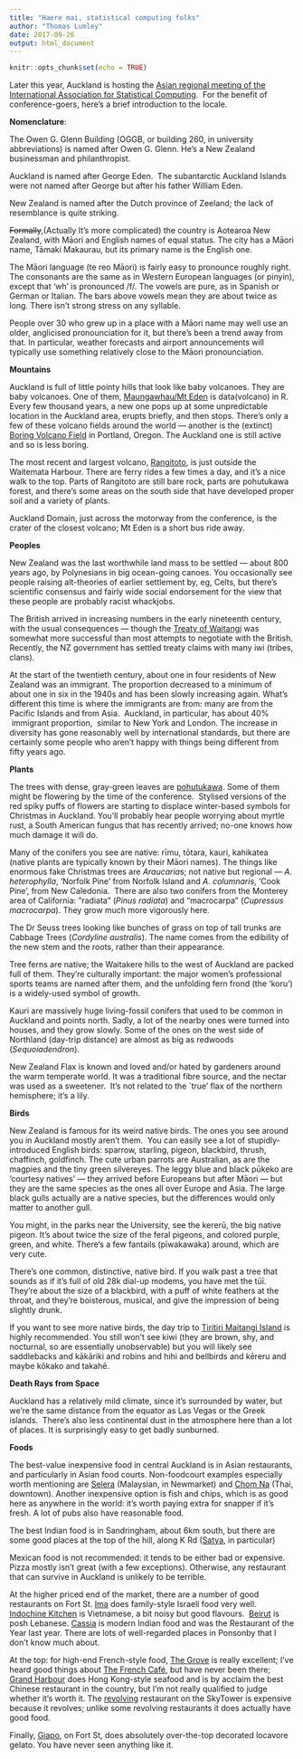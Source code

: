 ```yaml
---
title: "Haere mai, statistical computing folks"
author: "Thomas Lumley"
date: 2017-09-26
output: html_document
---
```


```r
knitr::opts_chunk$set(echo = TRUE)
```
 Later this year, Auckland is hosting the [Asian regional meeting of the International Association for Statistical Computing](http://www.nzsa2017.com/).  For the benefit of conference-goers, here’s a brief introduction to the locale. 

**Nomenclature**:

The Owen G. Glenn Building (OGGB, or building 260, in university abbreviations) is named after Owen G. Glenn. He’s a New Zealand businessman and philanthropist. 

Auckland is named after George Eden.  The subantarctic Auckland Islands were not named after George but after his father William Eden.

New Zealand is named after the Dutch province of Zeeland; the lack of resemblance is quite striking.

~~Formally~~,(Actually It’s more complicated) the country is Aotearoa New Zealand, with Māori and English names of equal status. The city has a Māori name, Tāmaki Makaurau, but its primary name is the English one.

The Māori language (te reo Māori) is fairly easy to pronounce roughly right. The consonants are the same as in Western European languages (or pinyin), except that ‘wh’ is pronounced /f/. The vowels are pure, as in Spanish or German or Italian. The bars above vowels mean they are about twice as long. There isn’t strong stress on any syllable.

People over 30 who grew up in a place with a Māori name may well use an older, anglicised pronounciation for it, but there’s been a trend away from that. In particular, weather forecasts and airport announcements will typically use something relatively close to the Māori pronounciation.

**Mountains**

Auckland is full of little pointy hills that look like baby volcanoes. They are baby volcanoes. One of them, [Maungawhau/Mt Eden](http://www.maungawhau.co.nz/) is data(volcano) in R. Every few thousand years, a new one pops up at some unpredictable location in the Auckland area, erupts briefly, and then stops. There’s only a few of these volcano fields around the world — another is the (extinct) [Boring Volcano Field](https://volcanoes.usgs.gov/observatories/cvo/cvo_boring.html) in Portland, Oregon. The Auckland one is still active and so is less boring.

The most recent and largest volcano, [Rangitoto](http://www.doc.govt.nz/rangitoto), is just outside the Waitemata Harbour. There are ferry rides a few times a day, and it’s a nice walk to the top. Parts of Rangitoto are still bare rock, parts are pohutukawa forest, and there’s some areas on the south side that have developed proper soil and a variety of plants.

Auckland Domain, just across the motorway from the conference, is the crater of the closest volcano; Mt Eden is a short bus ride away.

**Peoples**

New Zealand was the last worthwhile land mass to be settled — about 800 years ago, by Polynesians in big ocean-going canoes. You occasionally see people raising alt-theories of earlier settlement by, eg, Celts, but there’s scientific consensus and fairly wide social endorsement for the view that these people are probably racist whackjobs.

The British arrived in increasing numbers in the early nineteenth century, with the usual consequences — though the [Treaty of Waitangi](https://www.waitangitribunal.govt.nz/treaty-of-waitangi/) was somewhat more successful than most attempts to negotiate with the British. Recently, the NZ government has settled treaty claims with many iwi (tribes, clans).

At the start of the twentieth century, about one in four residents of New Zealand was an immigrant. The proportion decreased to a minimum of about one in six in the 1940s and has been slowly increasing again. What’s different this time is where the immigrants are from: many are from the Pacific Islands and from Asia.  Auckland, in particular, has about 40%  immigrant proportion,  similar to New York and London. The increase in diversity has gone reasonably well by international standards, but there are certainly some people who aren’t happy with things being different from fifty years ago.  

**Plants**

The trees with dense, gray-green leaves are [pohutukawa](https://www.google.co.nz/search?q=pohutukawa&source=lnms&tbm=isch). Some of them might be flowering by the time of the conference.  Stylised versions of the red spiky puffs of flowers are starting to displace winter-based symbols for Christmas in Auckland. You’ll probably hear people worrying about myrtle rust, a South American fungus that has recently arrived; no-one knows how much damage it will do.

Many of the conifers you see are native: rīmu, tōtara, kauri, kahikatea (native plants are typically known by their Māori names). The things like enormous fake Christmas trees are *Araucaria*s; not native but regional — *A. heterophylla*, ‘Norfolk Pine’ from Norfolk Island and *A. columnaris*, ‘Cook Pine’, from New Caledonia.  There are also two conifers from the Monterey area of California: “radiata” (*Pinus radiata*) and “macrocarpa” (*Cupressus macrocarpa*). They grow much more vigorously here.

The Dr Seuss trees looking like bunches of grass on top of tall trunks are Cabbage Trees (*Cordyline australis*). The name comes from the edibility of the new stem and the roots, rather than their appearance.

Tree ferns are native; the Waitakere hills to the west of Auckland are packed full of them. They’re culturally important: the major women’s professional sports teams are named after them, and the unfolding fern frond (the ‘koru’) is a widely-used symbol of growth.

Kauri are massively huge living-fossil conifers that used to be common in Auckland and points north. Sadly, a lot of the nearby ones were turned into houses, and they grow slowly. Some of the ones on the west side of Northland (day-trip distance) are almost as big as redwoods (*Sequoiadendron*).

New Zealand Flax is known and loved and/or hated by gardeners around the warm temperate world. It was a traditional fibre source, and the nectar was used as a sweetener.  It’s not related to the `true’ flax of the northern hemisphere; it’s a lily.

**Birds**

New Zealand is famous for its weird native birds. The ones you see around you in Auckland mostly aren’t them.  You can easily see a lot of stupidly-introduced English birds: sparrow, starling, pigeon, blackbird, thrush, chaffinch, goldfinch. The cute urban parrots are Australian, as are the magpies and the tiny green silvereyes. The leggy blue and black pūkeko are ‘courtesy natives’ — they arrived before Europeans but after Māori — but they are the same species as the ones all over Europe and Asia. The large black gulls actually are a native species, but the differences would only matter to another gull.

You might, in the parks near the University, see the kererū, the big native pigeon. It’s about twice the size of the feral pigeons, and colored purple, green, and white. There’s a few fantails (pīwakawaka) around, which are very cute.

There’s one common, distinctive, native bird. If you walk past a tree that sounds as if it’s full of old 28k dial-up modems, you have met the tūī. They’re about the size of a blackbird, with a puff of white feathers at the throat, and they’re boisterous, musical, and give the impression of being slightly drunk.

If you want to see more native birds, the day trip to [Tiritiri Maitangi Island](http://www.tiritirimatangi.org.nz/) is highly recommended. You still won’t see kiwi (they are brown, shy, and nocturnal, so are essentially unobservable) but you will likely see saddlebacks and kākāriki and robins and hihi and bellbirds and kēreru and maybe kōkako and takahē.

**Death Rays from Space**

Auckland has a relatively mild climate, since it’s surrounded by water, but we’re the same distance from the equator as Las Vegas or the Greek islands.  There’s also less continental dust in the atmosphere here than a lot of places. It is surprisingly easy to get badly sunburned. 

**Foods**

The best-value inexpensive food in central Auckland is in Asian restaurants, and particularly in Asian food courts. Non-foodcourt examples especially worth mentioning are [Selera](https://www.zomato.com/auckland/selera-newmarket/menu) (Malaysian, in Newmarket) and [Chom Na](https://www.zomato.com/auckland/chomna-lorne-street) (Thai, downtown). Another inexpensive option is fish and chips, which is as good here as anywhere in the world: it’s worth paying extra for snapper if it’s fresh. A lot of pubs also have reasonable food.

The best Indian food is in Sandringham, about 6km south, but there are some good places at the top of the hill, along K Rd ([Satya](http://satya.co.nz/), in particular)

Mexican food is not recommended: it tends to be either bad or expensive. Pizza mostly isn’t great (with a few exceptions). Otherwise, any restaurant that can survive in Auckland is unlikely to be terrible.

At the higher priced end of the market, there are a number of good restaurants on Fort St. [Ima](https://www.imacuisine.co.nz/) does family-style Israeli food very well. [Indochine Kitchen](https://www.indochinekitchen.co.nz/) is Vietnamese, a bit noisy but good flavours.  [Beirut](http://www.beirut.co.nz/) is posh Lebanese. [Cassia](https://www.cassiarestaurant.co.nz/) is modern Indian food and was the Restaurant of the Year last year. There are lots of well-regarded places in Ponsonby that I don’t know much about.  

At the top: for high-end French-style food, [The Grove](https://www.thegroverestaurant.co.nz/) is really excellent; I’ve heard good things about [The French Café](https://www.thefrenchcafe.co.nz/), but have never been there; [Grand Harbour](http://www.grandharbour.co.nz/) does Hong Kong-style seafood and is by acclaim the best Chinese restaurant in the country, but I’m not really qualified to judge whether it’s worth it. The [revolving](https://www.skycityauckland.co.nz/restaurants/orbit/) restaurant on the SkyTower is expensive because it revolves; unlike some revolving restaurants it does actually have good food.

Finally, [Giapo](https://www.giapo.com/), on Fort St, does absolutely over-the-top decorated locavore gelato. You have never seen anything like it.  
